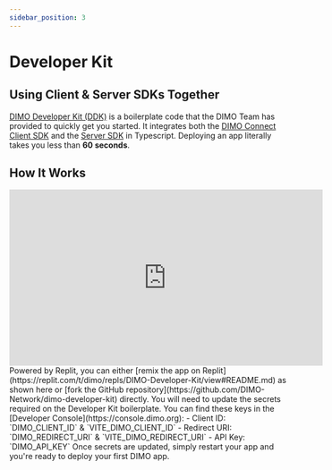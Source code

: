 ```yaml
---
sidebar_position: 3
---
```



# Developer Kit

## Using Client & Server SDKs Together
[DIMO Developer Kit (DDK)](https://replit.com/t/dimo/repls/DIMO-Developer-Kit/view#README.md) is a boilerplate code that the DIMO Team has provided to quickly get you started. It integrates
both the [DIMO Connect Client SDK](/docs/build/building-with-tools/client-sdk-dimo-connect) and the [Server SDK](/docs/build/building-with-tools/server-sdk) in Typescript.
Deploying an app literally takes you less than **60 seconds**.

## How It Works
<iframe 
	width="560" 
	height="315" 
	src="https://www.youtube.com/embed/xGdE8GgZ1iI?si=HA_tz5lrWdJlUfT0" 
	title="YouTube video player" 
	frameborder="0" 
	allow="accelerometer; autoplay; clipboard-write; encrypted-media; gyroscope; picture-in-picture; web-share" 
	referrerpolicy="strict-origin-when-cross-origin" 
	allowfullscreen
></iframe>

<Stepper>
  <Step title="Remix the App">
		Powered by Replit, you can either [remix the app on Replit](https://replit.com/t/dimo/repls/DIMO-Developer-Kit/view#README.md) as shown here or [fork the GitHub repository](https://github.com/DIMO-Network/dimo-developer-kit) directly.
		<ImageTooltips
      src="/img/ddk.png"
      alt="DIMO Developer Kit"
      tooltipAreas={[
        {
          x: 2, y: 50, width: 30, height: 10,
          title: "Remix this app",
          text: "Sign up for a Replit account and remix the DIMO Developer Kit."
        },
				{
          x: 32, y: 22, width: 66, height: 74,
          title: "Quick preview of the app",
          text: "The code of the boilerplate, it is also open-sourced and hosted on GitHub."
        }
      ]}
    />
	</Step>

  <Step title="Update Secrets on the App">
		You will need to update the secrets required on the Developer Kit boilerplate. 
		You can find these keys in the [Developer Console](https://console.dimo.org):
		- Client ID: `DIMO_CLIENT_ID` & `VITE_DIMO_CLIENT_ID`
		- Redirect URI: `DIMO_REDIRECT_URI` & `VITE_DIMO_REDIRECT_URI`
		- API Key: `DIMO_API_KEY`
	</Step>
	<Step title="Preview & Deploy">
		Once secrets are updated, simply restart your app and you're ready to deploy your first DIMO app.
	</Step>
</Stepper>